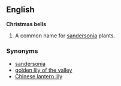 ==English==
'''Christmas bells'''
# {{botany}} A common name for [[sandersonia]] plants.

===Synonyms===
*[[sandersonia]]
*[[golden lily of the valley]]
*[[Chinese lantern lily]]